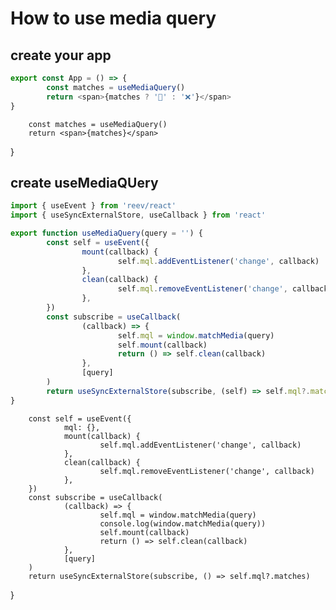 # How to use media query

## create your app

```ts
export const App = () => {
        const matches = useMediaQuery()
        return <span>{matches ? '👀' : '❌'}</span>
}
```

        const matches = useMediaQuery()
        return <span>{matches}</span>
}

<App />

## create useMediaQUery

```ts
import { useEvent } from 'reev/react'
import { useSyncExternalStore, useCallback } from 'react'

export function useMediaQuery(query = '') {
        const self = useEvent({
                mount(callback) {
                        self.mql.addEventListener('change', callback)
                },
                clean(callback) {
                        self.mql.removeEventListener('change', callback)
                },
        })
        const subscribe = useCallback(
                (callback) => {
                        self.mql = window.matchMedia(query)
                        self.mount(callback)
                        return () => self.clean(callback)
                },
                [query]
        )
        return useSyncExternalStore(subscribe, (self) => self.mql?.matches)
}
```


        const self = useEvent({
                mql: {},
                mount(callback) {
                        self.mql.addEventListener('change', callback)
                },
                clean(callback) {
                        self.mql.removeEventListener('change', callback)
                },
        })
        const subscribe = useCallback(
                (callback) => {
                        self.mql = window.matchMedia(query)
                        console.log(window.matchMedia(query))
                        self.mount(callback)
                        return () => self.clean(callback)
                },
                [query]
        )
        return useSyncExternalStore(subscribe, () => self.mql?.matches)
}
